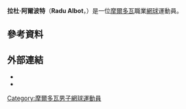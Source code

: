 {{Infobox 网球
|姓名=Radu Albot
|image=[[File:Albot_WMQ16_(23)_(28133944191).jpg|250px]]
|国籍={{MDA}}
|生年=1989年
|生日={{birth_date_and_age|1989|11|11|mf=y}}
|出生地=[[摩爾多瓦|摩爾多瓦]]
|居住地=[[摩爾多瓦|摩爾多瓦]]
|身高=175
|体重=70
|持拍手=右
|反拍=雙手
|转职业年=2008年
|球拍=
|球衣=
|球鞋=
|单打最高排名=85（2015年8月24日）
|双打最高排名=
|现单打排名=
|现双打排名=
|单打冠军头衔=0
|双打冠军头衔=0
|职业战绩=
|奖金=692,798[[美元|美元]]
|澳网最好成绩=第一輪 (2017)
|法网最好成绩=第一輪（2016,2017）
|温网最好成绩=第二輪（2016,2017）
|美网最好成绩=第一輪（2014,2015,2016）
|大满贯个数=
|奥运会最好成绩=
}}

'''拉杜·阿爾波特'''（'''Radu Albot'''，{{bd|1989年|11月11日}}）是一位[[摩爾多瓦|摩爾多瓦]]職業[[網球|網球]]運動員。

== 參考資料 ==
{{reflist|2}}

== 外部連結 ==
* {{ATP|A829}}
* {{ITF Profile|id=100041460}}

{{DEFAULTSORT:Albot, Radu}}
[[Category:摩爾多瓦男子網球運動員|Category:摩爾多瓦男子網球運動員]]

{{Tennis-bio-stub}}